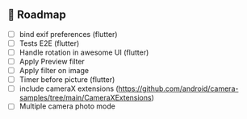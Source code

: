 ## 🚀 Roadmap

- [ ] bind exif preferences (flutter)
- [ ] Tests E2E (flutter)
- [ ] Handle rotation in awesome UI (flutter)
- [ ] Apply Preview filter 
- [ ] Apply filter on image
- [ ] Timer before picture (flutter)
- [ ] include cameraX extensions (https://github.com/android/camera-samples/tree/main/CameraXExtensions)
- [ ] Multiple camera photo mode